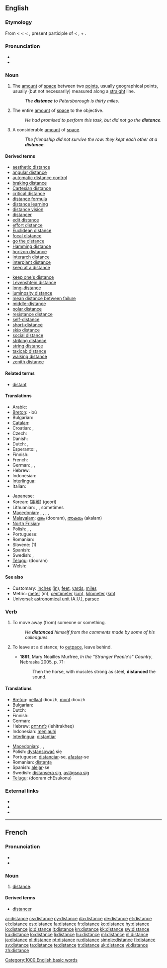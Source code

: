 {{wikipedia|distance}}
==English==

{{rank|try|loved|deal|625|distance|thinking|beginning|unless}}

===Etymology===
From {{etyl|enm}} < {{etyl|fro}} < {{etyl|la}} {{term|lang=la|distantia||distance, remoteneness, difference}} < {{term|lang=la|distans}}, present participle of {{term|lang=la|distare||to stand apart, be separate, distant, or different}} < {{term|di-}}, {{term|dis-||apart}} + {{term|lang=la|stare||to stand}}.

===Pronunciation===
* {{IPA|/ˈdɪstəns/}}
* {{audio|en-us-distance.ogg|Audio (US)}}

===Noun===
{{en-noun|s|-}}

# {{countable}} The [[amount]] of [[space]] between two [[point]]s, usually geographical points, usually (but not necessarily) measured along a [[straight]] line.
#: ''The '''distance''' to Petersborough is thirty miles.''
# {{context|uncountable|figurative}} The entire [[amount]] of [[space]] to the objective.
#: ''He had promised to perform this task, but did not go the '''distance'''.''
# {{context|uncountable|figurative}} A considerable [[amount]] of [[space]].
#: ''The friendship did not survive the row: they kept each other at a '''distance'''.''

====Derived terms====
{{der-top}}
* [[aesthetic distance]]
* [[angular distance]]
* [[automatic distance control]]
* [[braking distance]]
* [[Cartesian distance]]
* [[critical distance]]
* [[distance formula]]
* [[distance learning]]
* [[distance vision]]
* [[distancer]]
* [[edit distance]]
* [[effort distance]]
* [[Euclidean distance]]
* [[focal distance]]
* [[go the distance]]
* [[Hamming distance]]
* [[horizon distance]]
* [[interarch distance]]
* [[interplant distance]]
* [[keep at a distance]]
{{der-mid}}
* [[keep one's distance]]
* [[Levenshtein distance]]
* [[long-distance]]
* [[luminosity distance]]
* [[mean distance between failure]]
* [[middle-distance]]
* [[polar distance]]
* [[resistance distance]]
* [[self-distance]]
* [[short-distance]]
* [[skip distance]]
* [[social distance]]
* [[striking distance]]
* [[string distance]]
* [[taxicab distance]]
* [[walking distance]]
* [[zenith distance]]
{{der-bottom}}

====Related terms====
* [[distant]]

====Translations====
{{trans-top|amount of space between two points}}
* Arabic: {{t|ar|مَسافة|f|tr=masáafa(t)}}
* [[Breton]]: {{t|br|pellder|m|xs=Breton}} -ioù {{p}}
* Bulgarian: {{t|bg|разстояние|n|sc=Cyrl}}
* [[Catalan]]: {{t+|ca|distància}}
* Croatian: {{t-|hr|udaljenost}},  {{t-|hr|daljina}}
* Czech: {{t-|cs|vzdálenost|f}}
* Danish: {{t+|da|afstand|c}}
* Dutch: {{t+|nl|afstand|m}}, {{t+|nl|eind|n}}
* Esperanto: {{t-|eo|distanco|xs=Esperanto}},  {{t-|eo|malproksimo|xs=Esperanto}}
* Finnish: {{t+|fi|etäisyys}}
* French: {{t+|fr|distance|f}}
* German: {{t+|de|Distanz|f}}, {{t+|de|Entfernung|f}}, {{t+|de|Abstand|m}}
* Hebrew: {{t+|he|מרחק|m|tr=merkhaq}}
* Indonesian: {{t+|id|jarak|xs=Indonesian}}
* [[Interlingua]]: {{t|ia|distantia|xs=Interlingua}}
* Italian: {{t+|it|distanza|f}}
{{trans-mid}}
* Japanese: {{t+|ja|距離|tr=kyori}}
* Korean: {{t+|ko|거리||sc=Hang}} [距離] (geori)
* Lithuanian: {{t+|lt|nuotolis|m|xs=Lithuanian}}, {{t+|lt|atstumas|m|xs=Lithuanian}}, sometimes {{t+|lt|distancija|f|xs=Lithuanian}}
* [[Macedonian]]: {{t|mk|растојание|n|tr=rastojánie}},  {{t|mk|далечина|f|tr=daléčina}}, {{t|mk|оддалеченост|f|tr=oddaléčenost}}, {{t|mk|раздалеченост|f|tr=razdaléčenost}},
* [[Malayalam]]: [[ദൂരം]] (dooram), [[അകലം]] (akalam)
* [[North Frisian]]: {{tø|frr|fiirense|f}}
* Polish: {{t+|pl|odległość}}, {{t+|pl|droga|f}}, {{t+|pl|dystans|m}}
* Portuguese: {{t+|pt|distância|f}}
* Romanian: {{t+|ro|distanţă|f}}
* Slovene: {{t+|sl|razdalja|f}} (1)
* Spanish: {{t+|es|distancia|f}}
* Swedish: {{t+|sv|avstånd|n}}, {{t+|sv|distans|c}}
* [[Telugu]]: {{t|te|దూరం}} (dooram)
* Welsh: {{t-|cy|ffordd|f|xs=Welsh}}
{{trans-bottom}}

====See also====
* Customary: [[inch]]es ([[in]]), [[feet]], [[yard]]s, [[mile]]s
* Metric: [[meter]] (m), [[centimeter]] ([[cm]]), [[kilometer]] ([[km]])
* Universal: [[astronomical unit]] (A.U.), [[parsec]]

===Verb===
{{en-verb|distances|distancing|distanced}}

# {{transitive}} To move away (from) someone or something.
#: ''He '''distanced''' himself from the comments made by some of his colleagues.''
# {{transitive}} To leave at a distance; to [[outpace]], leave behind.
#* '''1891''', Mary Noailles Murfree, ''In the "Stranger People's" Country'', Nebraska 2005, p. 71:
#*: Then the horse, with muscles strong as steel, '''distanced''' the sound.

====Translations====
{{trans-top|move away}}
* [[Breton]]: [[pellaat]] diouzh, [[mont]] diouzh
* Bulgarian: {{t|bg|дистанцирам се|sc=Cyrl}}
* Dutch: {{t+|nl|verwijderen}}
* Finnish: {{t-|fi|etäännyttää}}
* German: {{t+|de|entfernen}}
* Hebrew: [[להתרחק]] (lehitrakheq)
* Indonesian: [[menjauhi]]
* [[Interlingua]]: [[distantiar]]
{{trans-mid}}
* [[Macedonian]]: {{t|mk|се оддалечува|tr=se oddaléčuva}},  {{t|mk|се раздалечува|tr=se razdaléčuva}},  {{t|mk|се дистанцира|tr=se distancíra}}
* Polish: [[dystansować]] się
* Portuguese: [[distanciar]]-se, [[afastar]]-se
* Romanian: [[distanţa]]
* Spanish: [[alejar]]-se
* Swedish: [[distansera sig]], [[avlägsna sig]]
* [[Telugu]]: {{t|te|దూరం చేసుకొను}} (dooram chEsukonu)
{{trans-bottom}}

===External links===
* {{R:Webster 1913}}
* {{R:Century 1911}}
* {{R:OneLook}}

[[Category:1000 English basic words]]

----

==French==

===Pronunciation===
* {{audio|Fr-distance.ogg|audio}}
* {{IPA|/dis'tɔ̃s(ə)/|lang=fr}}

===Noun===
{{fr-noun|f}}

# [[distance]].

====Derived terms====
* [[distancer]]

[[ar:distance]]
[[cs:distance]]
[[cy:distance]]
[[da:distance]]
[[de:distance]]
[[et:distance]]
[[el:distance]]
[[es:distance]]
[[fa:distance]]
[[fr:distance]]
[[ko:distance]]
[[hy:distance]]
[[io:distance]]
[[id:distance]]
[[it:distance]]
[[kn:distance]]
[[kk:distance]]
[[sw:distance]]
[[ku:distance]]
[[lo:distance]]
[[li:distance]]
[[hu:distance]]
[[ml:distance]]
[[nl:distance]]
[[ja:distance]]
[[pl:distance]]
[[pt:distance]]
[[ru:distance]]
[[simple:distance]]
[[fi:distance]]
[[sv:distance]]
[[ta:distance]]
[[te:distance]]
[[tr:distance]]
[[uk:distance]]
[[vi:distance]]
[[zh:distance]]